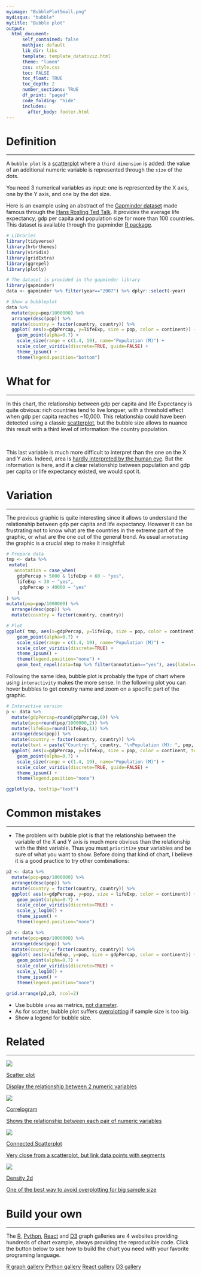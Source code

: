```yaml
---
myimage: "BubblePlotSmall.png"
mydisqus: "bubble"
mytitle: "Bubble plot"
output:
  html_document:
      self_contained: false    
      mathjax: default
      lib_dir: libs
      template: template_datatoviz.html
      theme: "lumen"
      css: style.css
      toc: FALSE
      toc_float: TRUE
      toc_depth: 2
      number_sections: TRUE
      df_print: "paged"
      code_folding: "hide"
      includes: 
        after_body: footer.html
---
```






<div class="mycontent">



# Definition {#definition}
***

A `bubble plot` is a [scatterplot](http://www.data-to-viz.com/graph/scatter.html) where a `third dimension` is added: the value of an additional numeric variable is represented through the `size` of the dots.

You need 3 numerical variables as input: one is represented by the X axis, one by the Y axis, and one by the dot size.

Here is an example using an abstract of the [Gapminder dataset](https://www.gapminder.org/data/) made famous through the [Hans Rosling Ted Talk](https://www.ted.com/talks/hans_rosling_shows_the_best_stats_you_ve_ever_seen). It provides the average life expectancy, gdp per capita and population size for more than 100 countries. This dataset is available through the gapminder [R package](https://github.com/jennybc/gapminder).

```r
# Libraries
library(tidyverse)
library(hrbrthemes)
library(viridis)
library(gridExtra)
library(ggrepel)
library(plotly)

# The dataset is provided in the gapminder library
library(gapminder)
data <- gapminder %>% filter(year=="2007") %>% dplyr::select(-year)

# Show a bubbleplot
data %>%
  mutate(pop=pop/1000000) %>%
  arrange(desc(pop)) %>%
  mutate(country = factor(country, country)) %>%
  ggplot( aes(x=gdpPercap, y=lifeExp, size = pop, color = continent)) +
    geom_point(alpha=0.7) +
    scale_size(range = c(1.4, 19), name="Population (M)") +
    scale_color_viridis(discrete=TRUE, guide=FALSE) +
    theme_ipsum() +
    theme(legend.position="bottom")
```


# What for
***

In this chart, the relationship between gdp per capita and life Expectancy is quite obvious: rich countries tend to live longuer, with a threshold effect when gdp per capita reaches ~10,000. This relationship could have been detected using a classic [scatterplot](http://www.data-to-viz.com/graph/scatter.html), but the bubble size allows to nuance this result with a third level of information: the country population.

<br>

This last variable is much more difficult to interpret than the one on the X and Y axis. Indeed, area is [hardly interpreted by the human eye](http://www.data-to-viz.com/caveat/area_hard.html). But the information is here, and if a clear relationship between population and gdp per capita or life expectancy existed, we would spot it.





# Variation
***

The previous graphic is quite interesting since it allows to understand the relationship between gdp per capita and life expectancy. However it can be frustrating not to know what are the countries in the extreme part of the graphic, or what are the one out of the general trend. As usual `annotating` the graphic is a crucial step to make it insightful:

```r
# Prepare data
tmp <- data %>%
 mutate(
   annotation = case_when(
    gdpPercap > 5000 & lifeExp < 60 ~ "yes",
    lifeExp < 30 ~ "yes",
     gdpPercap > 40000 ~ "yes"
    )
) %>%
mutate(pop=pop/1000000) %>%
  arrange(desc(pop)) %>%
  mutate(country = factor(country, country))

# Plot
ggplot( tmp, aes(x=gdpPercap, y=lifeExp, size = pop, color = continent)) +
    geom_point(alpha=0.7) +
    scale_size(range = c(1.4, 19), name="Population (M)") +
    scale_color_viridis(discrete=TRUE) +
    theme_ipsum() +
    theme(legend.position="none") +
    geom_text_repel(data=tmp %>% filter(annotation=="yes"), aes(label=country), size=4 )
```


Following the same idea, bubble plot is probably the type of chart where using `interactivity` makes the more sense. In the following plot you can hover bubbles to get conutry name and zoom on a specific part of the graphic.

```r
# Interactive version
p <- data %>%
  mutate(gdpPercap=round(gdpPercap,0)) %>%
  mutate(pop=round(pop/1000000,2)) %>%
  mutate(lifeExp=round(lifeExp,1)) %>%
  arrange(desc(pop)) %>%
  mutate(country = factor(country, country)) %>%
  mutate(text = paste("Country: ", country, "\nPopulation (M): ", pop, "\nLife Expectancy: ", lifeExp, "\nGdp per capita: ", gdpPercap, sep="")) %>%
  ggplot( aes(x=gdpPercap, y=lifeExp, size = pop, color = continent, text=text)) +
    geom_point(alpha=0.7) +
    scale_size(range = c(1.4, 19), name="Population (M)") +
    scale_color_viridis(discrete=TRUE, guide=FALSE) +
    theme_ipsum() +
    theme(legend.position="none")

ggplotly(p, tooltip="text")
```





# Common mistakes {#mistake}
***

- The problem with bubble plot is that the relationship between the variable of the X and Y axis is much more obvious than the relationship with the third variable. Thus you must `prioritize` your variables and be sure of what you want to show. Before doing that kind of chart, I believe it is a good practice to try other combinations:

```r
p2 <- data %>%
  mutate(pop=pop/1000000) %>%
  arrange(desc(pop)) %>%
  mutate(country = factor(country, country)) %>%
  ggplot( aes(x=gdpPercap, y=pop, size = lifeExp, color = continent)) +
    geom_point(alpha=0.7) +
    scale_color_viridis(discrete=TRUE) +
    scale_y_log10() +
    theme_ipsum() +
    theme(legend.position="none") 

p3 <- data %>%
  mutate(pop=pop/1000000) %>%
  arrange(desc(pop)) %>%
  mutate(country = factor(country, country)) %>%
  ggplot( aes(x=lifeExp, y=pop, size = gdpPercap, color = continent)) +
    geom_point(alpha=0.7) +
    scale_color_viridis(discrete=TRUE) +
    scale_y_log10() +
    theme_ipsum() +
    theme(legend.position="none") 

grid.arrange(p2,p3, ncol=2)
```

- Use bubble `area` as metrics, [not diameter](http://www.data-to-viz.com/caveat/radius_or_area.html).
- As for scatter, bubble plot suffers [overplotting](http://www.data-to-viz.com/caveat/overplotting.html) if sample size is too big.
- Show a legend for bubble size.


# Related {#related}
***

<div class="row">
  <div class="col-lg-3 col-md-6 col-sm-6">
  <a href="http://www.data-to-viz.com/graph/scatter.html" class="btn btn-primary mybtnrelated" style="margin-bottom:4px;white-space: normal !important;">
  <img  src="https://github.com/holtzy/data_to_viz/raw/master/img/section/ScatterPlotSmall.png">
  <p class="mytitlerelated">Scatter plot</p>
  <p class="mytextrelated">Display the relationship between 2 numeric variables</p>
  </a>
  </div>
  <div class="col-lg-3 col-md-6 col-sm-6">
  <a href="http://www.data-to-viz.com/graph/correlogram.html" class="btn btn-primary mybtnrelated" style="margin-bottom:4px;white-space: normal !important;">
  <img  src="https://github.com/holtzy/data_to_viz/raw/master/img/section/CorrelogramSmall.png">
  <p class="mytitlerelated">Correlogram</p>
  <p class="mytextrelated">Shows the relationship between each pair of numeric variables</p>
  </a>
  </div>
  <div class="col-lg-3 col-md-6 col-sm-6">
  <a href="http://www.data-to-viz.com/graph/connectedscatter.html" class="btn btn-primary mybtnrelated" style="margin-bottom:4px;white-space: normal !important;">
  <img  src="https://github.com/holtzy/data_to_viz/raw/master/img/section/ScatterConnectedSmall.png">
  <p class="mytitlerelated">Connected Scatterplot</p>
  <p class="mytextrelated">Very close from a scatterplot, but link data points with segments</p>
  </a>
  </div>
  <div class="col-lg-3 col-md-6 col-sm-6">
  <a href="http://www.data-to-viz.com/graph/density2d.html" class="btn btn-primary mybtnrelated" style="margin-bottom:4px;white-space: normal !important;">
  <img  src="https://github.com/holtzy/data_to_viz/raw/master/img/section/2dDensitySmall.png">
  <p class="mytitlerelated">Density 2d</p>
  <p class="mytextrelated">One of the best way to avoid overplotting for big sample size</p>
  </a>
  </div>
</div>


# Build your own {#code}
***

The [R](https://r-graph-gallery.com/bubble-chart.html), [Python](https://python-graph-gallery.com/bubble-plot/), [React](https://www.react-graph-gallery.com/bubble-plot) and [D3](https://d3-graph-gallery.com/bubble.html) graph galleries are 4 websites providing hundreds of chart example, always providing the reproducible code. Click the button below to see how to build the chart you need with your favorite programing language.

<p>
<a href="https://r-graph-gallery.com/bubble-chart.html/" class="btn btn-primary">R graph gallery</a>
<a href="https://python-graph-gallery.com//bubble-plot/" class="btn btn-primary">Python gallery</a>
<a href="https://www.react-graph-gallery.com/bubble-plot" class="btn btn-primary">React gallery</a>
<a href="https://d3-graph-gallery.com/bubble.html" class="btn btn-primary">D3 gallery</a>
</p>

</div>

